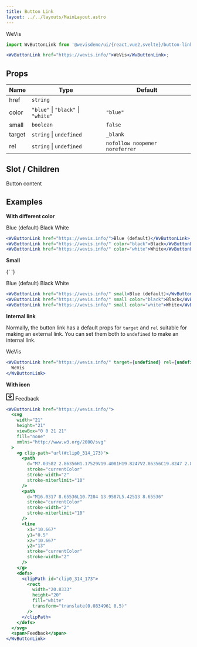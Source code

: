 ```yaml
---
title: Button Link
layout: ../../layouts/MainLayout.astro
---
```



<WvButtonLink href="https://wevis.info/">WeVis</WvButtonLink>

```jsx
import WvButtonLink from '@wevisdemo/ui/{react,vue2,svelte}/button-link';

<WvButtonLink href="https://wevis.info/">WeVis</WvButtonLink>;
```

## Props

| Name   | Type                               | Default                        |
| ------ | ---------------------------------- | ------------------------------ |
| href   | `string`                           |                                |
| color  | `"blue"` \| `"black"` \| `"white"` | `"blue"`                       |
| small  | `boolean`                          | `false`                        |
| target | `string` \| `undefined`            | `_blank`                       |
| rel    | `string` \| `undefined`            | `nofollow noopener noreferrer` |

## Slot / Children

Button content

## Examples

**With different color**

<WvButtonGroup>
  <WvButtonLink href="https://wevis.info/">Blue (default)</WvButtonLink>
  <WvButtonLink href="https://wevis.info/" color="black">Black</WvButtonLink>
  <WvButtonLink href="https://wevis.info/" color="white">White</WvButtonLink>
</WvButtonGroup>

```jsx
<WvButtonLink href="https://wevis.info/">Blue (default)</WvButtonLink>
<WvButtonLink href="https://wevis.info/" color="black">Black</WvButtonLink>
<WvButtonLink href="https://wevis.info/" color="white">White</WvButtonLink>
```

**Small**

{' '}

<WvButtonGroup>
  <WvButtonLink href="https://wevis.info/" small>Blue (default)</WvButtonLink>
  <WvButtonLink href="https://wevis.info/" small color="black">Black</WvButtonLink>
  <WvButtonLink href="https://wevis.info/" small color="white">White</WvButtonLink>
</WvButtonGroup>

```jsx
<WvButtonLink href="https://wevis.info/" small>Blue (default)</WvButtonLink>
<WvButtonLink href="https://wevis.info/" small color="black">Black</WvButtonLink>
<WvButtonLink href="https://wevis.info/" small color="white">White</WvButtonLink>
```

**Internal link**

Normally, the button link has a default props for `target` and `rel` suitable
for making an external link. You can set them both to `undefined` to make an
internal link.

<WvButtonLink href="https://wevis.info/" target="" rel="">WeVis</WvButtonLink>

```jsx
<WvButtonLink href="https://wevis.info/" target={undefined} rel={undefined}>
  WeVis
</WvButtonLink>
```

**With icon**

<WvButtonLink href="https://wevis.info/">
  <svg
    width="21"
    height="21"
    viewBox="0 0 21 21"
    fill="none"
    xmlns="http://www.w3.org/2000/svg"
  >
    <g clip-path="url(#clip0_314_173)">
      <path
        d="M7.03582 2.86356H1.17529V19.4081H19.8247V2.86356C19.8247 2.86356 15.306 2.86356 13.9642 2.86356"
        stroke="currentColor"
        stroke-width="2"
        stroke-miterlimit="10"
      />
      <path
        d="M16.0317 8.65536L10.7284 13.9587L5.42513 8.65536"
        stroke="currentColor"
        stroke-width="2"
        stroke-miterlimit="10"
      />
      <line
        x1="10.667"
        y1="0.5"
        x2="10.667"
        y2="13"
        stroke="currentColor"
        stroke-width="2"
      />
    </g>
    <defs>
      <clipPath id="clip0_314_173">
        <rect
          width="20.8333"
          height="20"
          fill="white"
          transform="translate(0.0834961 0.5)"
        />
      </clipPath>
    </defs>
  </svg>
  <span>Feedback</span>
</WvButtonLink>

```jsx
<WvButtonLink href="https://wevis.info/">
  <svg
    width="21"
    height="21"
    viewBox="0 0 21 21"
    fill="none"
    xmlns="http://www.w3.org/2000/svg"
  >
    <g clip-path="url(#clip0_314_173)">
      <path
        d="M7.03582 2.86356H1.17529V19.4081H19.8247V2.86356C19.8247 2.86356 15.306 2.86356 13.9642 2.86356"
        stroke="currentColor"
        stroke-width="2"
        stroke-miterlimit="10"
      />
      <path
        d="M16.0317 8.65536L10.7284 13.9587L5.42513 8.65536"
        stroke="currentColor"
        stroke-width="2"
        stroke-miterlimit="10"
      />
      <line
        x1="10.667"
        y1="0.5"
        x2="10.667"
        y2="13"
        stroke="currentColor"
        stroke-width="2"
      />
    </g>
    <defs>
      <clipPath id="clip0_314_173">
        <rect
          width="20.8333"
          height="20"
          fill="white"
          transform="translate(0.0834961 0.5)"
        />
      </clipPath>
    </defs>
  </svg>
  <span>Feedback</span>
</WvButtonLink>
```
